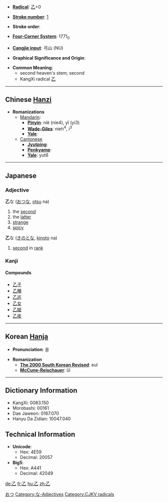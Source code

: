 * '''[[Wiktionary:Chinese radical index| Radical]]''': [[Wiktionary:Chinese radical index 乙|乙]]+0

* '''[[Wiktionary:Chinese total strokes index|Stroke number]]''': [[Wiktionary:Chinese total strokes index 1|1]]

* '''Stroke order''': 

* '''[[Wiktionary:Chinese four corner index|Four-Corner System]]''': 1771<sub>0</sub>

* '''[[Wiktionary:Chinese Cangjie index|Cangjie input]]''': 弓山 (NU)

* '''Graphical Significance and Origin''': 

* '''Common Meaning''':
**second heaven's stem; second
**KangXi radical [[Wiktionary:Chinese radical index 乙|乙]]


----

== Chinese [[Hanzi]] ==

* '''Romanizations'''
** [[Mandarin]]:
*** '''[[Pinyin]]''': niè (nie4), yǐ (yi3)
*** '''[[Wade-Giles]]''': nieh<sup>4</sup>, i<sup>3</sup>
*** '''[[Yale]]''': 
**[[Cantonese]]
***'''[[Jyutping]]''':
***'''[[Penkyamp]]''': 
***'''[[Yale]]''': yut6

----

==Japanese==
[[Category:Japanese language|おつ]]
===Adjective===
[[Category:な-Adjectives]]
'''乙'''な ([[おつ]]な, [[otsu]] na)
# the [[second]]
# the [[latter]]
# [[strange]]
# [[spicy]]

'''乙'''な ([[きのと]]な, [[kinoto]] na)
# [[second]] in [[rank]]

===Kanji===
{{kanji|[[おつ]] (otsu)|[[きのと]] (kinoto), [[おと]] (oto)}}
====Compounds====
*[[乙子]]
*[[乙種]]
*[[乙巡]]
*[[乙女]]
*[[乙姫]]
*[[乙夜]]

----

== Korean [[Hanja]] ==

* '''Pronunciation''': 을

* '''Romanization'''
** '''[[The 2000 South Korean Revised Romanization|The 2000 South Korean Revised]]''': eul
** '''[[McCune-Reischauer]]''': ŭl

----

== Dictionary Information ==

* KangXi: 0083.150
* Morobashi: 00161
* Dae Jaweon: 0167.070
* Hanyu Da Zidian: 10047.040

== Technical Information ==

* '''Unicode''':
** Hex: 4E59
** Decimal: 20057
* '''Big5''':
** Hex: A441
** Decimal: 42049

[[Category:CJKV radicals]]
[[de:乙]]
[[fr:乙]]
[[hu:乙]]
[[zh:乙]]